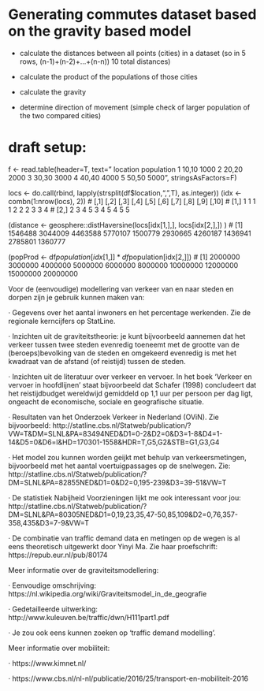 
# Generating commutes dataset based on the gravity based model 

- calculate the distances between all points (cities) in a dataset (so in 5 rows, (n-1)+(n-2)+...+(n-n)) 10 total distances)

- calculate the product of the populations of those cities

- calculate the gravity

- determine direction of movement (simple check of larger population of the two compared cities)



# draft setup:

f <- read.table(header=T, text="     location   population
1    10,10     1000
2    20,20     2000 
3    30,30     3000
4    40,40     4000
5    50,50     5000", stringsAsFactors=F)

locs <- do.call(rbind, lapply(strsplit(df$location,",",T), as.integer))
(idx <- combn(1:nrow(locs), 2))
#      [,1] [,2] [,3] [,4] [,5] [,6] [,7] [,8] [,9] [,10]
# [1,]    1    1    1    1    2    2    2    3    3     4
# [2,]    2    3    4    5    3    4    5    4    5     5

(distance <- geosphere::distHaversine(locs[idx[1,],], locs[idx[2,],]) )
# [1] 1546488 3044009 4463588 5770107 1500779 2930665 4260187 1436941 2785801 1360777

(popProd <- df$population[idx[1,]]*df$population[idx[2,]])
 # [1]  2000000  3000000  4000000  5000000  6000000  8000000 10000000 12000000 15000000 20000000
 
 
 
 Voor de (eenvoudige) modellering van verkeer van en naar steden en dorpen zijn je gebruik kunnen maken van:

·         Gegevens over het aantal inwoners en het percentage werkenden. Zie de regionale kerncijfers op StatLine.

·         Inzichten uit de graviteitstheorie: je kunt bijvoorbeeld aannemen dat het verkeer tussen twee steden evenredig toeneemt met de grootte van de (beroeps)bevolking van de steden en omgekeerd evenredig is met het kwadraat van de afstand (of reistijd) tussen de steden.

·         Inzichten uit de literatuur over verkeer en vervoer. In het boek ‘Verkeer en vervoer in hoofdlijnen’ staat bijvoorbeeld dat Schafer (1998) concludeert dat het reistijdbudget wereldwijd gemiddeld op 1,1 uur per persoon per dag ligt, ongeacht de economische, sociale en geografische situatie.

·         Resultaten van het Onderzoek Verkeer in Nederland (OViN). Zie bijvoorbeeld: http://statline.cbs.nl/Statweb/publication/?VW=T&DM=SLNL&PA=83494NED&D1=0-2&D2=0&D3=1-8&D4=1-14&D5=0&D6=l&HD=170301-1558&HDR=T,G5,G2&STB=G1,G3,G4

·         Het model zou kunnen worden geijkt met behulp van verkeersmetingen, bijvoorbeeld met het aantal voertuigpassages op de snelwegen. Zie: http://statline.cbs.nl/Statweb/publication/?DM=SLNL&PA=82855NED&D1=0&D2=0,195-239&D3=39-51&VW=T

·         De statistiek Nabijheid Voorzieningen lijkt me ook interessant voor jou: http://statline.cbs.nl/Statweb/publication/?DM=SLNL&PA=80305NED&D1=0,19,23,35,47-50,85,109&D2=0,76,357-358,435&D3=7-9&VW=T

·         De combinatie van traffic demand data en metingen op de wegen is al eens theoretisch uitgewerkt door Yinyi Ma. Zie haar proefschrift: https://repub.eur.nl/pub/80174

 

Meer informatie over de graviteitsmodellering:

·         Eenvoudige omschrijving: https://nl.wikipedia.org/wiki/Graviteitsmodel_in_de_geografie

·         Gedetailleerde uitwerking: http://www.kuleuven.be/traffic/dwn/H111part1.pdf

·         Je zou ook eens kunnen zoeken op ‘traffic demand modelling’.

 

Meer informatie over mobiliteit:

·         https://www.kimnet.nl/

·         https://www.cbs.nl/nl-nl/publicatie/2016/25/transport-en-mobiliteit-2016

